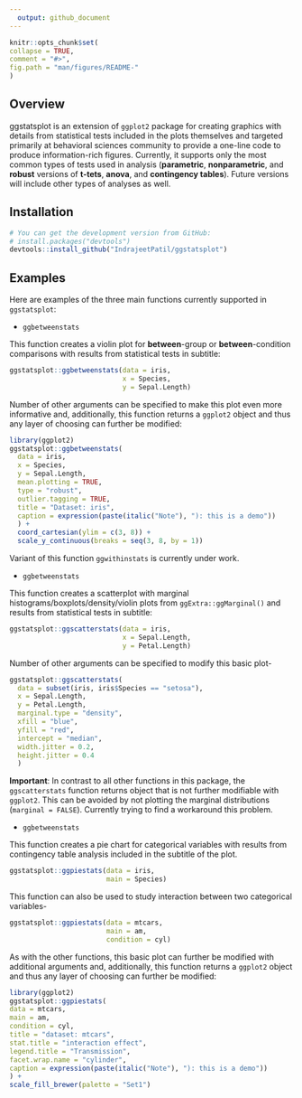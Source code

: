 ```yaml
---
  output: github_document
---
```


  <!-- README.md is generated from README.Rmd. Please edit that file -->

  ```r
knitr::opts_chunk$set(
  collapse = TRUE,
  comment = "#>",
  fig.path = "man/figures/README-"
)
```

## Overview

ggstatsplot is an extension of `ggplot2` package for creating graphics with details from statistical tests included
in the plots themselves and targeted primarily at behavioral sciences community to provide a one-line code to produce information-rich figures. Currently, it supports only the most common types of tests used in analysis (**parametric**, **nonparametric**, and **robust** versions of **t-tets**, **anova**, and **contingency tables**). 
Future versions will include other types of analyses as well.

## Installation

```r
# You can get the development version from GitHub:
# install.packages("devtools")
devtools::install_github("IndrajeetPatil/ggstatsplot")
```
## Examples

Here are examples of the three main functions currently supported in `ggstatsplot`:

* `ggbetweenstats`

This function creates a violin plot for **between**-group or **between**-condition comparisons with results from statistical tests in subtitle:
```r
ggstatsplot::ggbetweenstats(data = iris, 
                            x = Species, 
                            y = Sepal.Length)
```

Number of other arguments can be specified to make this plot even more informative and, additionally, this function returns a `ggplot2` object and thus any layer of choosing can further be modified:
```r
library(ggplot2)
ggstatsplot::ggbetweenstats(
  data = iris,
  x = Species,
  y = Sepal.Length,
  mean.plotting = TRUE,
  type = "robust",
  outlier.tagging = TRUE,
  title = "Dataset: iris",
  caption = expression(paste(italic("Note"), "): this is a demo"))
  ) +
  coord_cartesian(ylim = c(3, 8)) + 
  scale_y_continuous(breaks = seq(3, 8, by = 1))
```

Variant of this function `ggwithinstats` is currently under work.

* `ggbetweenstats`

This function creates a scatterplot with marginal histograms/boxplots/density/violin plots from `ggExtra::ggMarginal()` and results from statistical tests in subtitle:
```r
ggstatsplot::ggscatterstats(data = iris, 
                            x = Sepal.Length, 
                            y = Petal.Length)
```

Number of other arguments can be specified to modify this basic plot-
```r
ggstatsplot::ggscatterstats(
  data = subset(iris, iris$Species == "setosa"),
  x = Sepal.Length,
  y = Petal.Length,
  marginal.type = "density",
  xfill = "blue",
  yfill = "red",
  intercept = "median",
  width.jitter = 0.2,
  height.jitter = 0.4
  ) 
```

**Important**: In contrast to all other functions in this package, the `ggscatterstats` function returns object that is not further modifiable with `ggplot2`. This can be avoided by not plotting the marginal distributions (`marginal = FALSE`). Currently trying to find a workaround this problem.

* `ggbetweenstats`

This function creates a pie chart for categorical variables with results from contingency table analysis included in the subtitle of the plot. 
```r
ggstatsplot::ggpiestats(data = iris,
                        main = Species)
```

This function can also be used to study interaction between two categorical variables-
```r
ggstatsplot::ggpiestats(data = mtcars,
                        main = am,
                        condition = cyl)
```

As with the other functions, this basic plot can further be modified with additional arguments and, additionally, this function returns a `ggplot2` object and thus any layer of choosing can further be modified:
```r
library(ggplot2)
ggstatsplot::ggpiestats(
data = mtcars,
main = am,
condition = cyl,
title = "dataset: mtcars",
stat.title = "interaction effect",
legend.title = "Transmission",
facet.wrap.name = "cylinder",
caption = expression(paste(italic("Note"), "): this is a demo"))
) +
scale_fill_brewer(palette = "Set1")
```
